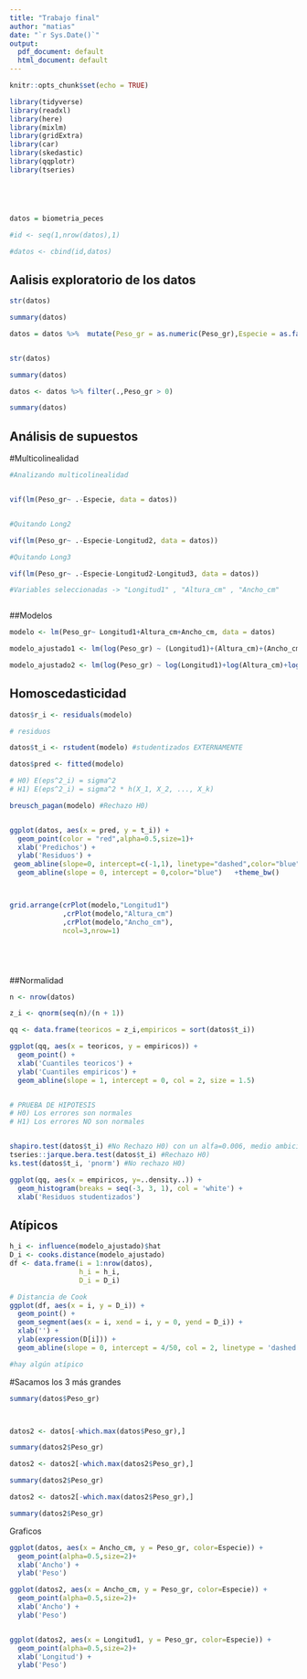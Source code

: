 ```yaml
---
title: "Trabajo final"
author: "matias"
date: "`r Sys.Date()`"
output:
  pdf_document: default
  html_document: default
---
```


```r
knitr::opts_chunk$set(echo = TRUE)
```

```r

library(tidyverse)
library(readxl)
library(here)
library(mixlm)
library(gridExtra)
library(car)
library(skedastic)
library(qqplotr)
library(tseries)






```

```r

datos = biometria_peces

#id <- seq(1,nrow(datos),1)

#datos <- cbind(id,datos)

```

## Aalisis exploratorio de los datos

```r

str(datos)

summary(datos)

datos = datos %>%  mutate(Peso_gr = as.numeric(Peso_gr),Especie = as.factor(Especie) ) 


str(datos)

summary(datos)

datos <- datos %>% filter(.,Peso_gr > 0)

summary(datos)


```

## Análisis de supuestos
#Multicolinealidad
```r




#Analizando multicolinealidad


vif(lm(Peso_gr~ .-Especie, data = datos))


#Quitando Long2

vif(lm(Peso_gr~ .-Especie-Longitud2, data = datos))

#Quitando Long3

vif(lm(Peso_gr~ .-Especie-Longitud2-Longitud3, data = datos))

#Variables seleccionadas -> "Longitud1" , "Altura_cm" , "Ancho_cm"



```

##Modelos

```r


modelo <- lm(Peso_gr~ Longitud1+Altura_cm+Ancho_cm, data = datos)

modelo_ajustado1 <- lm(log(Peso_gr) ~ (Longitud1)+(Altura_cm)+(Ancho_cm), data = datos)

modelo_ajustado2 <- lm(log(Peso_gr) ~ log(Longitud1)+log(Altura_cm)+log(Ancho_cm), data = datos)


```




## Homoscedasticidad 

```r





datos$r_i <- residuals(modelo)  

# residuos

datos$t_i <- rstudent(modelo) #studentizados EXTERNAMENTE 

datos$pred <- fitted(modelo)

# H0) E(eps^2_i) = sigma^2
# H1) E(eps^2_i) = sigma^2 * h(X_1, X_2, ..., X_k)

breusch_pagan(modelo) #Rechazo H0)


ggplot(datos, aes(x = pred, y = t_i)) + 
  geom_point(color = "red",alpha=0.5,size=1)+
  xlab('Predichos') +
  ylab('Residuos') +
 geom_abline(slope=0, intercept=c(-1,1), linetype="dashed",color="blue")+
  geom_abline(slope = 0, intercept = 0,color="blue")   +theme_bw()



grid.arrange(crPlot(modelo,"Longitud1")
             ,crPlot(modelo,"Altura_cm")
             ,crPlot(modelo,"Ancho_cm"),
             ncol=3,nrow=1)






```

##Normalidad

```r

n <- nrow(datos)

z_i <- qnorm(seq(n)/(n + 1))

qq <- data.frame(teoricos = z_i,empiricos = sort(datos$t_i))

ggplot(qq, aes(x = teoricos, y = empiricos)) +
  geom_point() +
  xlab('Cuantiles teoricos') +
  ylab('Cuantiles empiricos') +
  geom_abline(slope = 1, intercept = 0, col = 2, size = 1.5)


# PRUEBA DE HIPOTESIS
# H0) Los errores son normales
# H1) Los errores NO son normales


shapiro.test(datos$t_i) #No Rechazo H0) con un alfa=0.006, medio ambiciosos capaz
tseries::jarque.bera.test(datos$t_i) #Rechazo H0)
ks.test(datos$t_i, 'pnorm') #No rechazo H0)

ggplot(qq, aes(x = empiricos, y=..density..)) +
  geom_histogram(breaks = seq(-3, 3, 1), col = 'white') +
  xlab('Residuos studentizados')
```



## Atípicos

```r

h_i <- influence(modelo_ajustado)$hat
D_i <- cooks.distance(modelo_ajustado)
df <- data.frame(i = 1:nrow(datos),
                 h_i = h_i,
                 D_i = D_i)

# Distancia de Cook
ggplot(df, aes(x = i, y = D_i)) +
  geom_point() +
  geom_segment(aes(x = i, xend = i, y = 0, yend = D_i)) +
  xlab('') +
  ylab(expression(D[i])) +
  geom_abline(slope = 0, intercept = 4/50, col = 2, linetype = 'dashed')

#hay algún atípico

```




#Sacamos los 3 más grandes

```r



summary(datos$Peso_gr)



datos2 <- datos[-which.max(datos$Peso_gr),]

summary(datos2$Peso_gr)

datos2 <- datos2[-which.max(datos2$Peso_gr),]

summary(datos2$Peso_gr)

datos2 <- datos2[-which.max(datos2$Peso_gr),]

summary(datos2$Peso_gr)


```

Graficos

```r

ggplot(datos, aes(x = Ancho_cm, y = Peso_gr, color=Especie)) + 
  geom_point(alpha=0.5,size=2)+
  xlab('Ancho') +
  ylab('Peso')

ggplot(datos2, aes(x = Ancho_cm, y = Peso_gr, color=Especie)) + 
  geom_point(alpha=0.5,size=2)+
  xlab('Ancho') +
  ylab('Peso')


ggplot(datos2, aes(x = Longitud1, y = Peso_gr, color=Especie)) + 
  geom_point(alpha=0.5,size=2)+
  xlab('Longitud') +
  ylab('Peso')


```



